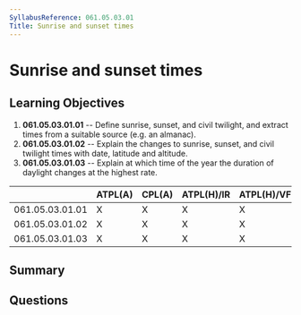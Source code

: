 ```yaml
---
SyllabusReference: 061.05.03.01
Title: Sunrise and sunset times
---
```


# Sunrise and sunset times

## Learning Objectives

1. **061.05.03.01.01** -- Define sunrise, sunset, and civil twilight, and extract
   times from a suitable source (e.g. an almanac).
2. **061.05.03.01.02** -- Explain the changes to sunrise, sunset, and civil
   twilight times with date, latitude and altitude.
3. **061.05.03.01.03** -- Explain at which time of the year the duration of
   daylight changes at the highest rate.

|                 | ATPL(A) | CPL(A) | ATPL(H)/IR | ATPL(H)/VFR | CPL(H) | IR  | CBIR(A) |
| --------------- | ------- | ------ | ---------- | ----------- | ------ | --- | ------- |
| 061.05.03.01.01 | X       | X      | X          | X           | X      |     |         |
| 061.05.03.01.02 | X       | X      | X          | X           | X      |     |         |
| 061.05.03.01.03 | X       | X      | X          | X           | X      |     |         |

## Summary

## Questions
